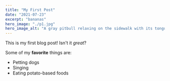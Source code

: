 ```yaml
---
title: "My First Post"
date: "2021-07-23"
excerpt: "bananas"
hero_image: "./p1.jpg"
hero_image_alt: "A gray pitbull relaxing on the sidewalk with its tongue hanging out"
---
```


This is my first blog post! Isn't it *great*?

Some of my **favorite** things are:

* Petting dogs
* Singing
* Eating potato-based foods